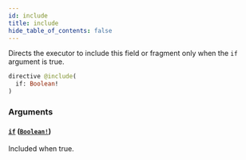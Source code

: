 ```yaml
---
id: include
title: include
hide_table_of_contents: false
---
```



Directs the executor to include this field or fragment only when the `if` argument is true.

```graphql
directive @include(
  if: Boolean!
)
```


### Arguments

#### [`if`](#) ([`Boolean!`](/cartesi-rollups/api/graphql/scalars/boolean))

Included when true.





